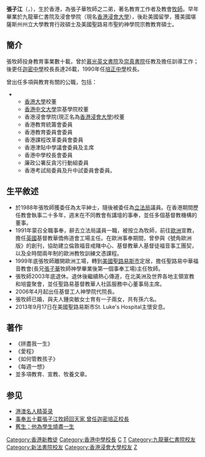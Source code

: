 {{Infobox Officeholder
| name = 張子江<br>David Cheung Chi-kong
| image = [[File:Ref._Cheung_Chi-kwong.jpg|200px]]
| office = [[立法局|香港立法局議員]]
| term_start = 1988年10月12日
| term_end= 1991年8月22日
| constituency = 港督委任
| appointed = [[衛奕信|衛奕信爵士]]
| birth_date = {{birth_date|1937|7|21}}
| birth_place = {{HKG-1910}}
| death_date = {{death date and age|2013|9|16|1937|7|21}}
| death_place = {{USA}}[[密蘇里州|密蘇里州]][[聖路易斯|聖路易斯]]
| educate = 
* [[九龍華仁書院|九龍華仁書院]]
* 香港[[新法書院|新法書院]]
* 香港浸會學院
* 肯薩斯大學科學碩士（教育行政）
* 聖約神學研究院宗教教育碩士學位
}}

'''張子江'''（{{lang-en|'''David Cheung Chi-kong'''}}，{{bd|1937年|7月21日|2013年|9月16日|catIdx=Cheung}}），生於香港，為張子華牧師之二弟，著名教育工作者及教會[[牧師|牧師]]。早年畢業於九龍華仁書院及浸會學院（現名[[香港浸會大學|香港浸會大學]]），後赴美國留學，獲美國堪薩斯州州立大學教育行政碩士及美國聖路易市聖約神學院宗教教育碩士。

==簡介==
張牧師投身教育事業數十載，曾於[[慕光英文書院|慕光英文書院]]及[[崇真書院|崇真書院]]任教及擔任訓導工作；後更任[[迦密中學|迦密中學]]校長長達26載，1990年任[[培正中學|培正中學]]校長。

曾出任多項與教育有關的公職，包括：
**[[香港大學|香港大學]]校董
**[[香港中文大學|香港中文大學]]崇基學院校董
**香港浸會學院(現正名為[[香港浸會大學|香港浸會大學]])校董
**香港教育統籌會委員
**香港教育委員會委員
**香港課程改革委員會委員
**香港津貼中學議會委員及主席
**香港中學校長會委員
**廉政公署反貪污行動組委員
**香港考試局委員及升中試委員會委員。

==生平敘述==
*於1988年張牧師獲委任為太平紳士，隨後被委任為[[立法局|立法局]]議員。在香港期間歷任教會執事二十多年，週末在不同教會有講壇的事奉，並任多個基督教機構的董事。
*1991年蒙召全職事奉，辭去立法局議員一職，被按立為牧師，前往[[歐洲|歐洲]]宣教，擔任[[英國|英國]]基督教華僑佈道會工場主任。在歐洲事奉期間，曾參與《號角歐洲版》的創刊，協助建立倫敦福音戒賭中心、基督教華人基督徒福音事工團契，以及全時間兩年制的歐洲教牧訓練文憑課程。
*1999年底張牧師離開歐洲工場，轉到[[美國|美國]][[聖路易斯市|聖路易斯市]]定居，擔任聖路易中華福音教會(長兄[[張子華|張子華]]牧師神學畢業後第一個事奉工場)主任牧師。
*張牧師2003年底退休。退休後繼續熱心傳道，在北美洲及世界各地主領宣教和培靈聚會，並任聖路易基督教華人社區服務中心董事局主席。
*2006年4月起出任基督工人神學院代院長。
*張牧師已婚，與夫人鍾奕敏女士育有一子兩女，共有孫六名。
*2013年9月17日在美國聖路易斯市St. Luke's Hospital主懷安息。

==著作==
*《拼盡我一生》
*《愛程》
*《如何管教孩子》
*《每週一想》
*並多項教育、宣教、牧養文章。

==参见==
*[https://www.google.com.hk/search?q=%22%E5%BC%B5%E5%AD%90%E6%B1%9F%22+-inpublisher:icon&newwindow=1&safe=strict&tbm=bks&ei=iqqGU9u1Doa0kAWJ04DwCg&start=10&sa=N&biw=1600&bih=756&dpr=1 港澳名人精英录]
* [http://www.gospelherald.com.hk/news/min-3125/%E4%BA%8B%E5%A5%89%E4%BA%94%E5%8D%81%E8%BC%89%E5%BC%B5%E5%AD%90%E6%B1%9F%E7%89%A7%E5%B8%AB%E5%9B%9E%E5%A4%A9%E5%AE%B6%E6%9B%BE%E4%BB%BB%E8%BF%A6%E5%AF%86%E5%9F%B9%E6%AD%A3%E6%A0%A1%E9%95%B7 事奉五十載張子江牧師回天家 曾任迦密培正校長] {{Wayback|url=http://www.gospelherald.com.hk/news/min-3125/%E4%BA%8B%E5%A5%89%E4%BA%94%E5%8D%81%E8%BC%89%E5%BC%B5%E5%AD%90%E6%B1%9F%E7%89%A7%E5%B8%AB%E5%9B%9E%E5%A4%A9%E5%AE%B6%E6%9B%BE%E4%BB%BB%E8%BF%A6%E5%AF%86%E5%9F%B9%E6%AD%A3%E6%A0%A1%E9%95%B7 |date=20210324153002 }}
* [http://news.sina.com.hk/news/20131023/-2-3097105/1.html 舊生：他為學生燒盡一生]{{dead link|date=2018年2月 |bot=InternetArchiveBot |fix-attempted=yes }}
{{香港立法局議員 (1988-1991)}}

[[Category:香港新教徒|Category:香港新教徒]]
[[Category:香港中學校長|Category:香港中學校長]]
[[Category:前香港立法局議員|C]]
[[Category:張姓|T]]
[[Category:九龍華仁書院校友|Category:九龍華仁書院校友]]
[[Category:新法書院校友|Category:新法書院校友]]
[[Category:香港浸會大學校友|Category:香港浸會大學校友]]
[[Category:堪薩斯州立大學校友|Z]]